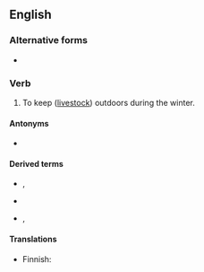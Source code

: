 {{also|out-winter}}
==English==

===Alternative forms===
* {{l|en|out-winter}}

===Verb===
{{en-verb}}

# {{lb|en|transitive}} To keep ([[livestock]]) outdoors during the winter.

====Antonyms====
* {{l|en|in-winter}}

====Derived terms====
* {{l|en|out-wintered}}, {{l|en|outwintered}}<!--adjective-->
* {{l|en|out-winterer}}
* {{l|en|out-wintering}}, {{l|en|outwintering}}<!--noun-->

====Translations====
{{trans-top|to keep outdoors}}
* Finnish: {{t+|fi|pitää}} {{t+|fi|ulkona}}
{{trans-mid}}
{{trans-bottom}}